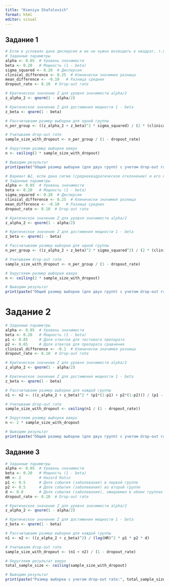 ---
title: "Kseniya Shafalovich"
format: html
editor: visual
---

## Задание 1

```{r}

# Если в условиях дана дисперсия и ее не нужно возводить в квадрат, т.к. дисперсия и есть квадрат среднеквадратического отклонения (сигма в квадрате)
# Заданные параметры
alpha <- 0.05  # Уровень значимости
beta <- 0.20   # Мощность (1 - beta)
sigma_squared <- 0.20  # Дисперсия
clinical_difference <- 0.25  # Клинически значимая разница
mean_difference <- -0.10   # Разница средних
dropout_rate <- 0.10  # Drop-out rate

# Критическое значение Z для уровня значимости alpha/2
z_alpha_2 <- qnorm(1 - alpha/2)

# Критическое значение Z для достижения мощности 1 - beta
z_beta <- qnorm(1 - beta)

# Рассчитываем размер выборки для одной группы
n_per_group <- ((z_alpha_2 + z_beta)^2 * sigma_squared) / (2 * (clinical_difference - abs(mean_difference))^2)

# Учитываем drop-out rate
sample_size_with_dropout <- n_per_group / (1 - dropout_rate)

# Округляем размер выборки вверх
n <- ceiling(2 * sample_size_with_dropout)

# Выводим результат
print(paste("Общий размер выборки (для двух групп) с учетом drop-out rate:", n))
```

```{r}

# Вариант №2, если дана сигма (среднеквадратическое отклонение) и его нужно возводить в квадрат
# Заданные параметры
alpha <- 0.05  # Уровень значимости
beta <- 0.20   # Мощность (1 - beta)
sigma_squared <- 0.20  # Дисперсия
clinical_difference <- 0.25  # Клинически значимая разница
mean_difference <- -0.10   # Разница средних
dropout_rate <- 0.10  # Drop-out rate

# Критическое значение Z для уровня значимости alpha/2
z_alpha_2 <- qnorm(1 - alpha/2)

# Критическое значение Z для достижения мощности 1 - beta
z_beta <- qnorm(1 - beta)

# Рассчитываем размер выборки для одной группы
n_per_group <- ((z_alpha_2 + z_beta)^2 * sigma_squared^2) / (2 * (clinical_difference - abs(mean_difference))^2)

# Учитываем drop-out rate
sample_size_with_dropout <- n_per_group / (1 - dropout_rate)

# Округляем размер выборки вверх
n <- ceiling(2 * sample_size_with_dropout)

# Выводим результат
print(paste("Общий размер выборки (для двух групп) с учетом drop-out rate:", n))
```

# **Задание 2**

```{r}
# Заданные параметры
alpha <- 0.05  # Уровень значимости
beta <- 0.20   # Мощность (1 - beta)
p1 <- 0.85     # Доля ответов для тестового препарата
p2 <- 0.65     # Доля ответов для препарата сравнения
clinical_difference <- -0.1  # Клинически значимая разница
dropout_rate <- 0.10  # Drop-out rate

# Критическое значение Z для уровня значимости alpha/2
z_alpha_2 <- qnorm(1 - alpha/2)

# Критическое значение Z для достижения мощности 1 - beta
z_beta <- qnorm(1 - beta)

# Рассчитываем размер выборки для каждой группы
n1 <- n2 <- ((z_alpha_2 + z_beta)^2 * (p1*(1-p1) + p2*(1-p2))) / (p1 - p2 - clinical_difference)^2

# Учитываем drop-out rate
sample_size_with_dropout <- ceiling(n1 / (1 - dropout_rate))

# Округляем размер выборки вверх
n <- 2 * sample_size_with_dropout

# Выводим результат
print(paste("Общий размер выборки (для двух групп) с учетом drop-out rate:", n))
```

## **Задание 3**

```{r}
# Заданные параметры
alpha <- 0.05  # Уровень значимости
beta <- 0.20   # Мощность (1 - beta)
HR <- 2        # Hazard Ratio
p1 <- 0.5      # Доля события (заболевания) в первой группе
p2 <- 0.5      # Доля события (заболевания) во второй группе
d <- 0.8       # Доля события (заболевания), ожидаемая в обеих группах
dropout_rate <- 0.10  # Drop-out rate

# Критическое значение Z для уровня значимости alpha/2
z_alpha_2 <- qnorm(1 - alpha/2)

# Критическое значение Z для достижения мощности 1 - beta
z_beta <- qnorm(1 - beta)

# Рассчитываем размер выборки для каждой группы
n1 <- n2 <- ((z_alpha_2 + z_beta)^2) / (log(HR)^2 * p1 * p2 * d)

# Учитываем drop-out rate
sample_size_with_dropout <- (n1 + n2) / (1 - dropout_rate)

# Округляем результат вверх
total_sample_size <- ceiling(sample_size_with_dropout)

# Выводим результат
print(paste("Размер выборки с учетом drop-out rate:", total_sample_size))
```
